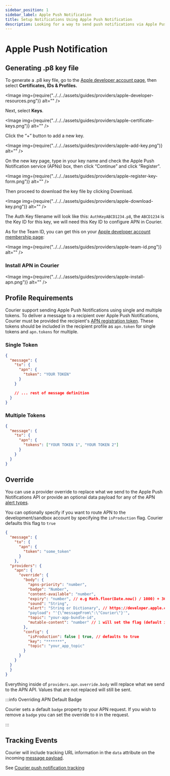 ```yaml
---
sidebar_position: 1
sidebar_label: Apple Push Notification
title: Setup Notifications Using Apple Push Notification
description: Looking for a way to send push notifications via Apple Push Notification? This step-by-step tutorial will show you how to integrate Apple Push Notification's API the easy way.
---
```



# Apple Push Notification

## Generating .p8 key file

To generate a .p8 key file, go to the [Apple developer account page](https://developer.apple.com/account/), then select **Certificates, IDs & Profiles.**

<Image img={require("../../../assets/guides/providers/apple-developer-resources.png")} alt="" />

Next, select **Keys**.

<Image img={require("../../../assets/guides/providers/apple-certificate-keys.png")} alt="" />

Click the “+” button to add a new key.

<Image img={require("../../../assets/guides/providers/apple-add-key.png")} alt="" />

On the new key page, type in your key name and check the Apple Push Notification service (APNs) box, then click “Continue” and click “Register".

<Image img={require("../../../assets/guides/providers/apple-register-key-form.png")} alt="" />

Then proceed to download the key file by clicking Download.

<Image img={require("../../../assets/guides/providers/apple-download-key.png")} alt="" />

The Auth Key filename will look like this: `AuthKeyABCD1234.p8`, the `ABCD1234` is the Key ID for this key, we will need this Key ID to configure APN in Courier.

As for the Team ID, you can get this on your [Apple developer account membership page](https://developer.apple.com/account/#/membership):

<Image img={require("../../../assets/guides/providers/apple-team-id.png")} alt="" />

### Install APN in Courier

<Image img={require("../../../assets/guides/providers/apple-install-apn.png")} alt="" />

## Profile Requirements

Courier support sending Apple Push Notifications using single and multiple tokens. To deliver a message to a recipient over Apple Push Notifications, Courier must be provided the recipient's [APN registration token](https://developer.apple.com/documentation/usernotifications/registering_your_app_with_apns). These tokens should be included in the recipient profile as `apn.token` for single tokens and `apn.tokens` for multiple.

### Single Token

```json title=JSON
{
  "message": {
    "to": {
      "apn": {
        "token": "YOUR TOKEN"
      }
    }

    // ... rest of message definition
  }
}
```

### Multiple Tokens

```json title=JSON
{
  "message": {
    "to": {
      "apn": {
        "tokens": ["YOUR TOKEN 1", "YOUR TOKEN 2"]
      }
    }
  }
}
```

## Override

You can use a provider override to replace what we send to the Apple Push Notifications API or provide an optional data payload for any of the APN [alert types](https://developer.apple.com/library/archive/documentation/NetworkingInternet/Conceptual/RemoteNotificationsPG/PayloadKeyReference.html#//apple_ref/doc/uid/TP40008194-CH17-SW5).

You can optionally specify if you want to route APN to the development/sandbox account by specifying the `isProduction` flag. Courier defaults this flag to `true`

```json title=JSON
{
  "message": {
    "to": {
      "apn": {
        "token": "some_token"
      }
    },
  "providers": {
    "apn": {
      "override": {
        "body": {
          "apns-priority": "number",
          "badge": "Number",
          "content-available": "number",
          "expiry": "number", // e.g Math.floor(Date.now() / 1000) + 3600 Expires 1 hour from now.
          "sound": "String",
          "alert": "String or Dictionary", // https://developer.apple.com/library/archive/documentation/NetworkingInternet/Conceptual/RemoteNotificationsPG/PayloadKeyReference.html#//apple_ref/doc/uid/TP40008194-CH17-SW5
          "payload": "'{\"messageFrom\":\"Courier\"}'",
          "topic": "your-app-bundle-id",
          "mutable-content": "number" // 1 will set the flag (default is unset)
        },
        "config": {
          "isProduction": false | true, // defaults to true
          "key": "*******",
          "topic": "your_app_topic"
        }
      }
    }
  }
  }
}
```

Everything inside of `providers.apn.override.body` will replace what we send to the APN API. Values that are not replaced will still be sent.

:::info Overriding APN Default Badge

Courier sets a default `badge` property to your APN request. If you wish to remove a `badge` you can set the override to `0` in the request.

:::

## Tracking Events

Courier will include tracking URL information in the `data` attribute on the incoming [message payload](https://developer.apple.com/documentation/usernotifications/setting_up_a_remote_notification_server/sending_notification_requests_to_apns/).

See [Courier push notification tracking](../push/intro.mdx#tracking)
